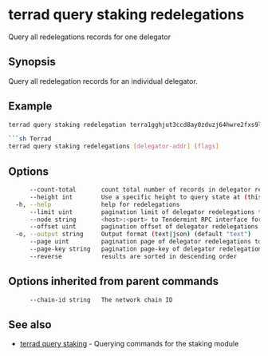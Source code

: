 # terrad query staking redelegations

Query all redelegations records for one delegator

## Synopsis

Query all redelegation records for an individual delegator.

## Example

```sh Terrad
terrad query staking redelegation terra1gghjut3ccd8ay0zduzj64hwre2fxs9ld75ru9p

```sh Terrad
terrad query staking redelegations [delegator-addr] [flags]
```

## Options

```sh Terrad
      --count-total       count total number of records in delegator redelegations to query for
      --height int        Use a specific height to query state at (this can error if the node is pruning state)
  -h, --help              help for redelegations
      --limit uint        pagination limit of delegator redelegations to query for (default 100)
      --node string       <host>:<port> to Tendermint RPC interface for this chain (default "tcp://localhost:26657")
      --offset uint       pagination offset of delegator redelegations to query for
  -o, --output string     Output format (text|json) (default "text")
      --page uint         pagination page of delegator redelegations to query for. This sets offset to a multiple of limit (default 1)
      --page-key string   pagination page-key of delegator redelegations to query for
      --reverse           results are sorted in descending order
```

## Options inherited from parent commands

```sh Terrad
      --chain-id string   The network chain ID
```

## See also

* [terrad query staking](terrad_query_staking.mdx)	 - Querying commands for the staking module



